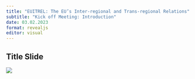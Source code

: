 ```yaml
---
title: "EUITREL: The EU’s Inter-regional and Trans-regional Relations"
subtitle: "Kick off Meeting: Introduction"
date: 03.02.2023
format: revealjs
editor: visual
---
```


## Title Slide

![](/lecture/images/2022-2023%20Spring/HM%201.png)

